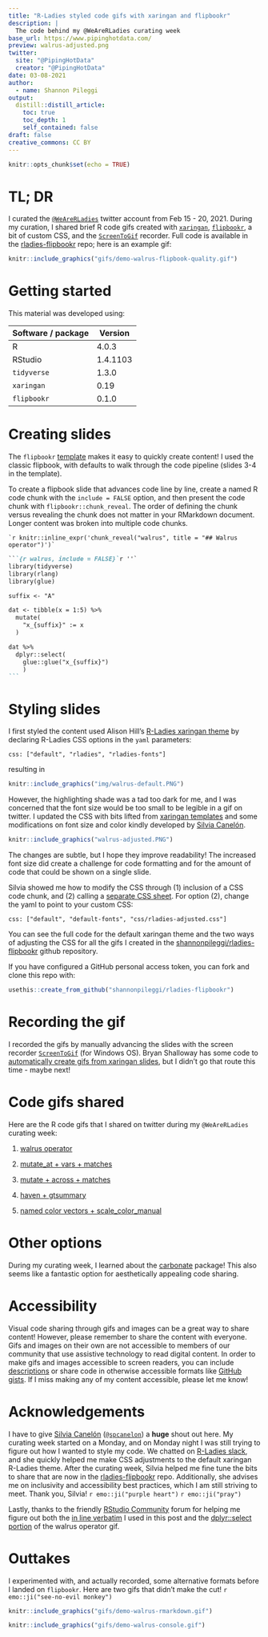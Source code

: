 ```yaml
---
title: "R-Ladies styled code gifs with xaringan and flipbookr"
description: |
  The code behind my @WeAreRLadies curating week
base_url: https://www.pipinghotdata.com/
preview: walrus-adjusted.png
twitter:
  site: "@PipingHotData"
  creator: "@PipingHotData"
date: 03-08-2021
author:
  - name: Shannon Pileggi
output:
  distill::distill_article:
    toc: true
    toc_depth: 1
    self_contained: false
draft: false
creative_commons: CC BY
---
```


```r
knitr::opts_chunk$set(echo = TRUE)
```


# TL; DR

I curated the [`@WeAreRLadies`](https://twitter.com/WeAreRLadies){target="_blank"} twitter account from Feb 15 - 20, 2021. During my curation, I shared brief R code gifs created with [`xaringan`](https://slides.yihui.org/xaringan/#1){target="_blank"},   [`flipbookr`](https://github.com/EvaMaeRey/flipbookr){target="_blank"},
a bit of custom CSS, and the [`ScreenToGif`](https://www.screentogif.com/){target="_blank"} recorder. Full code is available in the [rladies-flipbookr](https://github.com/shannonpileggi/rladies-flipbookr){target="_blank"} repo; here is an example gif:


```r
knitr::include_graphics("gifs/demo-walrus-flipbook-quality.gif")
```


# Getting started

This material was developed using:

| Software / package  | Version               |
|---------------------|-----------------------|
| R                   | 4.0.3                 | 
| RStudio             | 1.4.1103              | 
| `tidyverse`         | 1.3.0                 |
| `xaringan`          | 0.19                  |
| `flipbookr`         | 0.1.0                 |


# Creating slides

The `flipbookr` [template](https://github.com/EvaMaeRey/flipbookr#template){target="_blank"} makes it easy to quickly create content! I used the classic flipbook, with defaults to walk through the code pipeline (slides 3-4 in the template).

To create a flipbook slide that advances code line by line, create a named R
code chunk with the `include = FALSE` option, and then present the code chunk with `flipbookr::chunk_reveal`. The order of defining the chunk versus revealing the chunk does not matter in your RMarkdown document. Longer content was broken into multiple code 
chunks.

`` `r knitr::inline_expr('chunk_reveal("walrus", title = "## Walrus operator")')` ``



````markdown
```{r walrus, include = FALSE}`r ''`
library(tidyverse)
library(rlang)
library(glue)

suffix <- "A" 

dat <- tibble(x = 1:5) %>%
  mutate(
    "x_{suffix}" := x
  ) 

dat %>% 
  dplyr::select(
    glue::glue("x_{suffix}")
    ) 
```
````

# Styling slides

I first styled the content used Alison Hill's [R-Ladies xaringan theme](https://alison.rbind.io/project/rladies-xaringan/){target="_blank"} by declaring
R-Ladies CSS options in the `yaml` parameters:

`css: ["default", "rladies", "rladies-fonts"]`

resulting in

```r
knitr::include_graphics("img/walrus-default.PNG")
```

However, the highlighting shade was a tad too dark for me, and I was 
concerned that the font size would be too small to be legible in a gif on twitter. I updated the CSS with bits lifted from [xaringan templates](https://github.com/yihui/xaringan/tree/master/inst/rmarkdown/templates/xaringan/resources){target="_blank"} and some modifications on font size and color kindly developed by [Silvia Canelón](https://silvia.rbind.io/){target="_blank"}. 

```r
knitr::include_graphics("walrus-adjusted.PNG")
```


The changes are subtle, but I hope they improve readability! The increased font size did create a challenge for code formatting and for the amount of code that could be shown on a single slide.

Silvia showed me how to modify the CSS through (1) inclusion of a CSS code chunk, and (2) calling a [separate CSS sheet](https://github.com/shannonpileggi/rladies-flipbookr/blob/main/css/rladies-adjusted.css){target="_blank"}. For option (2), change the yaml to
point to your custom CSS:

`css: ["default", "default-fonts", "css/rladies-adjusted.css"]`

You can see the full code for the default xaringan theme and the two ways of adjusting the
CSS for all the gifs I created in the  [shannonpileggi/rladies-flipbookr](https://github.com/shannonpileggi/rladies-flipbookr){target="_blank"} github repository.

If you have configured a GitHub personal access token, you can fork and clone
this repo with:

```r
usethis::create_from_github("shannonpileggi/rladies-flipbookr")
```


# Recording the gif

I recorded the gifs by manually advancing the slides with the screen recorder [`ScreenToGif`](https://www.screentogif.com/){target="_blank"} (for Windows OS). 
Bryan Shalloway has some code to [automatically create gifs from xaringan slides](https://github.com/brshallo/flipbookr-gifs-examples){target="_blank"}, but I didn't go that route this time - maybe next!

# Code gifs shared

Here are the R code gifs that I shared on twitter during my `@WeAreRLadies` curating week:

1. [walrus operator](https://twitter.com/WeAreRLadies/status/1361802517735178243){target="_blank"}

2. [mutate_at + vars + matches](https://twitter.com/WeAreRLadies/status/1362442398790516741){target="_blank"}

3. [mutate + across + matches](https://twitter.com/WeAreRLadies/status/1362450901445865472){target="_blank"}

4. [haven + gtsummary](https://twitter.com/WeAreRLadies/status/1363186751133667330){target="_blank"}

5. [named color vectors + scale_color_manual](https://twitter.com/WeAreRLadies/status/1363286611971170304){target="_blank"}

# Other options

During my curating week, I learned about the [carbonate](https://github.com/yonicd/carbonate){target="_blank"} package! This also seems like a fantastic option for aesthetically appealing code sharing.

# Accessibility

Visual code sharing through gifs and images can be a great way to share 
content! However, please remember to share the content with everyone. Gifs and images on their own are not accessible to members of our community that use assistive technology to read digital content. In order to make gifs and images accessible to screen readers, you can include [descriptions](https://help.twitter.com/en/using-twitter/picture-descriptions){target="_blank"} or share code in otherwise accessible formats like [GitHub gists](https://gist.github.com/){target="_blank"}. If I miss making
any of my content accessible, please let me know!


# Acknowledgements

I have to give [Silvia Canelón](https://silvia.rbind.io/){target="_blank"} ([`@spcanelon`](https://twitter.com/spcanelon){target="_blank"}) a **huge** shout out here. My curating week started on a Monday, and on Monday night I was still trying to figure out how 
I wanted to style my code. We chatted on [R-Ladies slack](https://rladies-community-slack.herokuapp.com/){target="_blank"}, and she quickly helped me make CSS adjustments to the default xaringan R-Ladies theme. After the curating week, Silvia helped me fine tune the bits to share that are now in the [rladies-flipbookr](https://github.com/shannonpileggi/rladies-flipbookr){target="_blank"} repo. Additionally, she advises me on inclusivity and accessibility best practices, which I am still striving to meet. Thank you, Silvia! `r emo::ji("purple heart")` `r emo::ji("pray")`

Lastly, thanks to the friendly [RStudio Community](https://community.rstudio.com/){target="_blank"} forum for helping me figure out both the [in line verbatim](https://community.rstudio.com/t/rmarkdown-verbatim-in-line-code/98165){target="_blank"} I used in this post and the [dplyr::select portion](https://community.rstudio.com/t/tidy-eval-glue-custom-names-w-dplyr-select/95010){target="_blank"} of the walrus operator gif. 

# Outtakes 

I experimented with, and actually recorded, some alternative formats before 
I landed on `flipbookr`. Here are two gifs that didn't make the cut! `r emo::ji("see-no-evil monkey")`


```r
knitr::include_graphics("gifs/demo-walrus-rmarkdown.gif")
```


```r
knitr::include_graphics("gifs/demo-walrus-console.gif")
```


